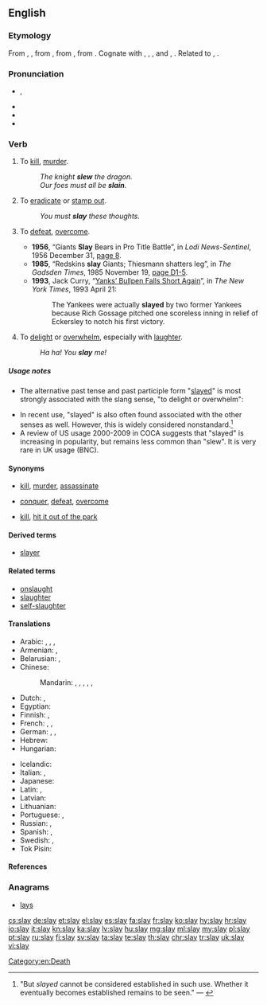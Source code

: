 ==English==

===Etymology===
From {{etyl|enm|en}} {{term|sleen|lang=enm}}, {{term|slayn|lang=enm}}, from {{etyl|ang|en}} {{m|ang|slēan||to strike, beat, smite, stamp, forge, sting, slay, kill, impact}}, from {{etyl|gem-pro|en}} {{m|gem-pro|*slahaną||to fight, strike, kill}}, from {{etyl|ine-pro|en}} {{m|ine-pro|*slak-||to hit, strike, throw}}. Cognate with {{etyl|nl|-}} {{term|slaan||to beat, hit, strike|lang=nl}}, {{etyl|nds|-}} {{term|slaan||hit, strike|lang=nds}}, {{etyl|de|-}} {{term|schlagen||to beat, hit, strike|lang=de}}, {{etyl|da|-}} and {{etyl|sv|-}} {{term|slå||to knock, beat, strike|lang=sv}}, {{etyl|is|-}} {{term|slá||to strike|lang=is}}. Related to {{l|en|slaughter}}, {{l|en|onslaught}}.

===Pronunciation===
* {{enPR|slā}}, {{IPA|/sleɪ/|lang=en}}
* {{audio|En-us-slay.ogg|Audio (US)|lang=en}}
* {{rhymes|eɪ|lang=en}}
* {{homophones|lang=en|sleigh|sley}}

===Verb===
{{en-verb|slays|slaying|slew|past2=slayed|slain|past_ptc2=slayed}}

# {{context|now|_|literary|lang=en}} To [[kill]], [[murder]].
#: ''The knight '''slew''' the dragon.''
#: ''Our foes must all be '''slain'''.''
# {{context|literary|lang=en}} To [[eradicate]] or [[stamp out]].
#: ''You must '''slay''' these thoughts.''
# {{context|by extension|colloquial|lang=en}} To [[defeat]], [[overcome]].
#* '''1956''', “Giants '''Slay''' Bears in Pro Title Battle”, in ''Lodi News-Sentinel'', 1956 December 31, [http://news.google.com/newspapers?id=WSMzAAAAIBAJ&pg=5705,7365754&dq=slay page 8].
#* '''1985''', “Redskins '''slay''' Giants; Thiesmann shatters leg”, in ''The Gadsden Times'', 1985 November 19, [http://news.google.com/newspapers?id=2cIfAAAAIBAJ&pg=2781,3776224&dq=slay page D1-5].
#* '''1993''', Jack Curry, “[http://www.nytimes.com/1993/04/21/sports/baseball-yanks-bullpen-falls-short-again.html Yanks’ Bullpen Falls Short Again]”, in ''The New York Times'', 1993 April 21:
#*: The Yankees were actually '''slayed''' by two former Yankees because Rich Gossage pitched one scoreless inning in relief of Eckersley to notch his first victory.
# {{context|slang|lang=en}} To [[delight]] or [[overwhelm]], especially with [[laughter]].
#: ''Ha ha! You '''slay''' me!''

=====Usage notes=====
* The alternative past tense and past participle form "[[slayed]]" is most strongly associated with the slang sense, "to delight or overwhelm":
*: {{quote-book|i2=*::|1929|Harry Charles Witwer|Yes Man's Land|url=http://books.google.com/books?id=3K1EAAAAIAAJ|page=254
|passage="Cutey, you '''slayed''' me !" grins Jackie, working fast. "I guess that's what made the rest of 'em look so bad — you was so good!"}}
* In recent use, "slayed" is also often found associated with the other senses as well. However, this is widely considered nonstandard.<ref>"But ''slayed'' cannot be considered established in such use. Whether it eventually becomes established remains to be seen." — {{reference-book|title=Merriam-Webster's Dictionary of English Usage|url=http://books.google.com/books?id=2yJusP0vrdgC&pg=PA853&dq=%2Bslayed|id=ISBN 0877791325|author=Merriam-Webster Publishing Co.|pages=853|chapter=slay|year=1994}}</ref>
* A review of US usage 2000-2009 in COCA suggests that "slayed" is increasing in popularity, but remains less common than "slew". It is very rare in UK usage (BNC).

====Synonyms====
* {{sense|to kill, murder}} [[kill]], [[murder]], [[assassinate]]
* {{sense|to defeat, overcome}} [[conquer]], [[defeat]], [[overcome]]
* {{sense|to overwhelm or delight}} [[kill]], [[hit it out of the park]]

====Derived terms====
* [[slayer]]

====Related terms====
* [[onslaught]]
* [[slaughter]]
* [[self-slaughter]]

====Translations====
{{trans-top|to kill, murder}}
* Arabic: {{t|ar|ذَبَحَ}}, {{t|ar|فَطَّسَ}}, {{t|ar|أَزْهَقَ}}, {{t+|ar|قَتَلَ}}
* Armenian: {{t|hy|սպանել}} , {{t|hy|ինսուռեկցիոնիզմ}}
* Belarusian: {{t|be|забіва́ць|impf|sc=Cyrl}}, {{t|be|забі́ць|pf|sc=Cyrl}}
* Chinese:
*: Mandarin: {{t+|cmn|殺|sc=Hani}}, {{t+|cmn|杀|tr=shā|sc=Hani}}, {{t+|cmn|謀殺|sc=Hani}}, {{t+|cmn|谋杀|tr=móushā|sc=Hani}}, {{t|cmn|殘殺|sc=Hani}}, {{t+|cmn|残杀|tr=cánshā|sc=Hani}}
* Dutch: {{t+|nl|doden}}, {{t+|nl|vermoorden}}
* Egyptian: {{t|egy|𓆼𓏏𓃀|tr=ḫꜣtb|sc=Egyp}}
* Finnish: {{t+|fi|tappaa}}, {{t+|fi|surmata}}
* French: {{t+|fr|tuer}}, {{t+|fr|assassiner}}, {{t+|fr|occire}}
* German: {{t+|de|töten}}, {{t+|de|umbringen}}, {{t+|de|erschlagen}}
* Hebrew: {{t+|he|רָצַח|tr=raṣáḥ}}
* Hungarian: {{t+|hu|öl}}
{{trans-mid}}
* Icelandic: {{t+|is|bana}}
* Italian: {{t+|it|uccidere}}, {{t+|it|assassinare}}
* Japanese: {{t+|ja|殺す|tr=korosu}}
* Latin: {{t+|la|occidō}}, {{t+|la|interficiō}}
* Latvian: {{t+|lv|kaut}}
* Lithuanian: {{t|lt|nužudyti}}
* Portuguese: {{t+|pt|matar}}, {{t+|pt|assassinar}}
* Russian: {{qualifier|perfective}} {{t+|ru|уби́ть}}, {{qualifier|imperfective}} {{t+|ru|убива́ть}}
* Spanish: {{t+|es|matar}}, {{t+|es|asesinar}}
* Swedish: {{t+|sv|dräpa}}, {{t+|sv|slå ihjäl}}
* Tok Pisin: {{t|tpi|kilim}}
{{trans-bottom}}

====References====
<references/>

===Anagrams===
* [[lays#English|lays]]

[[Category:en:Death]]

[[cs:slay]]
[[de:slay]]
[[et:slay]]
[[el:slay]]
[[es:slay]]
[[fa:slay]]
[[fr:slay]]
[[ko:slay]]
[[hy:slay]]
[[hr:slay]]
[[io:slay]]
[[it:slay]]
[[kn:slay]]
[[ka:slay]]
[[lv:slay]]
[[hu:slay]]
[[mg:slay]]
[[ml:slay]]
[[my:slay]]
[[pl:slay]]
[[pt:slay]]
[[ru:slay]]
[[fi:slay]]
[[sv:slay]]
[[ta:slay]]
[[te:slay]]
[[th:slay]]
[[chr:slay]]
[[tr:slay]]
[[uk:slay]]
[[vi:slay]]